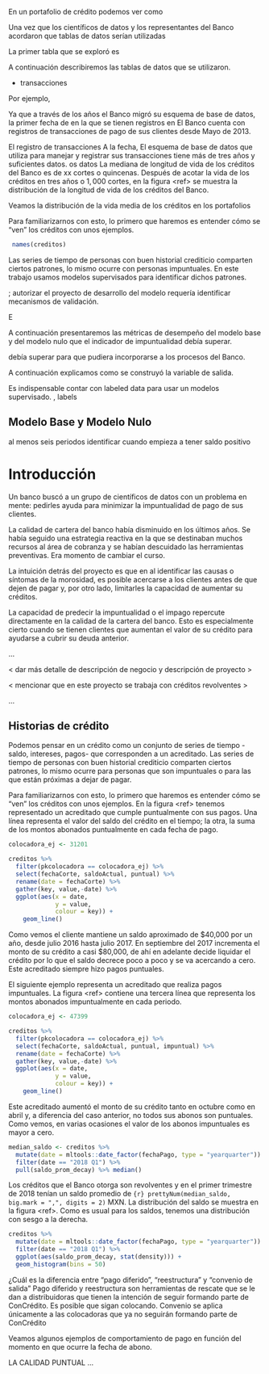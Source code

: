 <!-- # Methods -->

<!-- We describe our methods in this chapter. -->



En un portafolio de crédito podemos ver como 

Una vez que los científicos de datos y los representantes del Banco acordaron que tablas de datos serían utilizadas 

La primer tabla que se exploró es 

A continuación describiremos las tablas de datos que se utilizaron. 

* transacciones







Por ejemplo, 

Ya que a través de los años el Banco migró su esquema de base de datos, la primer fecha de en la que se tienen registros en 
El Banco cuenta con registros de transacciones de pago de sus clientes desde Mayo de 2013. 


 El registro de transacciones A la fecha, El esquema de base de datos que utiliza para manejar y registrar sus transacciones tiene más de tres años y suficientes datos. 
os datos 
La mediana de longitud de vida de los créditos del Banco es de xx cortes o quincenas. Después de acotar la vida de los créditos en tres años o $1,000$ cortes, en la figura \<ref\> se muestra la distribución de la longitud de vida de los créditos del Banco.  

Veamos la distribución de la vida media de los créditos en los portafolios

 Para familiarizarnos con esto, lo primero que haremos es entender cómo se "ven" los créditos con unos ejemplos. 

```r
 names(creditos)
```

Las series de tiempo de personas con buen historial crediticio comparten ciertos patrones, lo mismo ocurre con personas impuntuales. En este trabajo usamos modelos supervisados para identificar dichos patrones.

; autorizar el proyecto de desarrollo del modelo requería identificar mecanismos de validación. 

E

A continuación presentaremos las métricas de desempeño del modelo base y del modelo nulo que el indicador de impuntualidad debía superar.


debía superar para que pudiera incorporarse a los procesos del Banco.

A continuación explicamos como se construyó la variable de salida.

Es indispensable contar con labeled data para usar un modelos supervisado. ,   labels

## Modelo Base y Modelo Nulo

al menos seis periodos
identificar cuando empieza a tener saldo positivo

# Introducción {#intro}

Un banco buscó a un grupo de científicos de datos con un problema en mente: pedirles ayuda para minimizar la impuntualidad de pago de sus clientes. 

La calidad de cartera del banco había disminuido en los últimos años. Se había seguido una estrategia reactiva en la que se destinaban muchos recursos al área de cobranza y se habían descuidado las herramientas preventivas. Era momento de cambiar el curso.

La intuición detrás del proyecto es que en al identificar las causas o síntomas de la morosidad, es posible acercarse a los clientes antes de que dejen de pagar y, por otro lado, limitarles la capacidad de aumentar su créditos. 

La capacidad de predecir la impuntualidad o el impago repercute directamente en la calidad de la cartera del banco. Esto es especialmente cierto cuando se tienen clientes que aumentan el valor de su crédito para ayudarse a cubrir su deuda anterior.

...

< dar más detalle de descripción de negocio y descripción de proyecto >

< mencionar que en este proyecto se trabaja con créditos revolventes >

...

## Historias de crédito

Podemos pensar en un crédito como un conjunto de series de tiempo -saldo, intereses, pagos- que corresponden a un acreditado. Las series de tiempo de personas con buen historial crediticio comparten ciertos patrones, lo mismo ocurre para personas que son impuntuales o para las que están próximas a dejar de pagar. 

Para familiarizarnos con esto, lo primero que haremos es entender cómo se "ven" los créditos con unos ejemplos. En la figura \<ref\> tenemos representado un acreditado que cumple puntualmente con sus pagos. Una línea representa el valor del saldo del crédito en el tiempo; la otra, la suma de los montos abonados puntualmente en cada fecha de pago.  

```r
colocadora_ej <- 31201

creditos %>%
  filter(pkcolocadora == colocadora_ej) %>%
  select(fechaCorte, saldoActual, puntual) %>% 
  rename(date = fechaCorte) %>% 
  gather(key, value,-date) %>%
  ggplot(aes(x = date, 
             y = value,
             colour = key)) +
    geom_line()
```

Como vemos el cliente mantiene un saldo aproximado de \$40,000 por un año, desde julio 2016 hasta julio 2017. En septiembre del 2017 incrementa el monto de su crédito a casi \$80,000, de ahí en adelante decide liquidar el crédito por lo que el saldo decrece poco a poco y se va acercando a cero. Este acreditado siempre hizo pagos puntuales.

El siguiente ejemplo representa un acreditado que realiza pagos impuntuales. La figura \<ref\> contiene una tercera línea que representa los montos abonados impuntualmente en cada periodo. 

```r
colocadora_ej <- 47399

creditos %>%
  filter(pkcolocadora == colocadora_ej) %>%
  select(fechaCorte, saldoActual, puntual, impuntual) %>% 
  rename(date = fechaCorte) %>% 
  gather(key, value,-date) %>%
  ggplot(aes(x = date, 
             y = value,
             colour = key)) +
    geom_line()
```

Este acreditado aumentó el monto de su crédito tanto en octubre como en abril y, a diferencia del caso anterior, no todos sus abonos son puntuales. Como vemos, en varias ocasiones el valor de los abonos impuntuales es mayor a cero.

```r
median_saldo <- creditos %>% 
  mutate(date = mltools::date_factor(fechaPago, type = "yearquarter")) %>% 
  filter(date == "2018 Q1") %>% 
  pull(saldo_prom_decay) %>% median()
```

Los créditos que el Banco otorga son revolventes y en el primer trimestre de 2018 tenían un saldo promedio de `{r} prettyNum(median_saldo, big.mark = ",", digits = 2)` MXN. La distribución del saldo se muestra en la figura \<ref\>. Como es usual para los saldos, tenemos una distribución con sesgo a la derecha.

```r
creditos %>% 
  mutate(date = mltools::date_factor(fechaPago, type = "yearquarter")) %>% 
  filter(date == "2018 Q1") %>% 
  ggplot(aes(saldo_prom_decay, stat(density))) + 
  geom_histogram(bins = 50)
```

¿Cuál es la diferencia entre “pago diferido”, “reestructura” y “convenio de salida”
Pago diferido y reestructura son herramientas de rescate que se le dan a distribuidoras que tienen la intención de seguir formando parte de ConCrédito. Es posible que sigan colocando.
Convenio se aplica únicamente a las colocadoras que ya no seguirán formando parte de ConCrédito

Veamos algunos ejemplos de comportamiento de pago en función del momento en que ocurre la fecha de abono.

LA CALIDAD PUNTUAL ...
